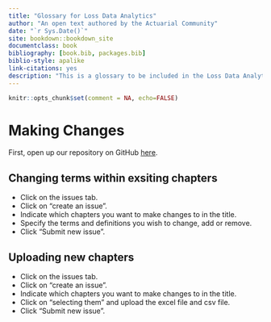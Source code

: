 ```yaml
--- 
title: "Glossary for Loss Data Analytics"
author: "An open text authored by the Actuarial Community"
date: "`r Sys.Date()`"
site: bookdown::bookdown_site
documentclass: book
bibliography: [book.bib, packages.bib]
biblio-style: apalike
link-citations: yes
description: "This is a glossary to be included in the Loss Data Analytics online text"
---
```


```r
knitr::opts_chunk$set(comment = NA, echo=FALSE)
```

# Making Changes
First, open up our repository on GitHub [here](https://github.com/alyaanuval/LDAGlossary/issues).

## Changing terms within exsiting chapters
* Click on the issues tab.
* Click on "create an issue".
* Indicate which chapters you want to make changes to in the title.
* Specify the terms and definitions you wish to change, add or remove.
* Click "Submit new issue".

## Uploading new chapters
* Click on the issues tab.
* Click on "create an issue".
* Indicate which chapters you want to make changes to in the title.
* Click on "selecting them" and upload the excel file and csv file.
* Click "Submit new issue".

